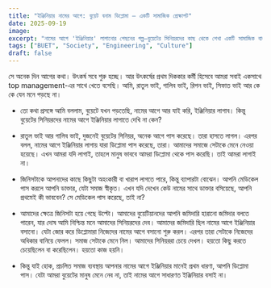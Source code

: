 ```yaml
---
title: "ইঞ্জিনিয়ার নামের আগে: বুয়েট বনাম ডিপ্লোমা — একটি সামাজিক প্রেক্ষাপট"
date: 2025-09-19
image: 
excerpt: "নামের আগে 'ইঞ্জিনিয়ার' লাগানোর পেছনের গল্প—বুয়েটের সিনিয়রদের কাছ থেকে শেখা একটি সামাজিক বাস্তবতা।"
tags: ["BUET", "Society", "Engineering", "Culture"]
draft: false
---
```


সে অনেক দিন আগের কথা। উৎকর্ষ সবে শুরু হচ্ছে। আর উৎকর্ষের প্রথম দিককার কর্মী হিসেবে আমরা সবাই একসাথে top management-এর সাথে খেতে বসেছি। আমি, রাতুল ভাই, গালিব ভাই, রিপন ভাই, সিফাত ভাই আর কে কে যেন মনে পড়ছে না।

- তো কথা প্রসঙ্গে আমি বললাম, বুয়েটে যখন পড়তেছি, নামের আগে আর যাই করি, ইঞ্জিনিয়ার লাগাব। কিন্তু বুয়েটের সিনিয়রদের নামের আগে ইঞ্জিনিয়ার লাগাতে দেখি না কেন?

- রাতুল ভাই আর গালিব ভাই, দুজনেই বুয়েটের সিনিয়র, অনেক আগে পাস করেছে। তারা হাসতে লাগল। এরপর বলল, নামের আগে ইঞ্জিনিয়ার লাগায় যারা ডিপ্লোমা পাস করেছে, তারা। আমাদের সমাজে সেটাকে মেনে নেওয়া হয়েছে। এখন আমরা যদি লাগাই, তাহলে মানুষ ভাববে আমরা ডিপ্লোমা থেকে পাস করেছি। তাই আমরা লাগাই না।

- জিনিসটাকে আপনাদের কাছে কিছুটা অহংকারী বা খারাপ লাগতে পারে, কিন্তু ব্যাপারটা বোঝেন। আপনি মেডিকেল পাস করলে আপনি ডাক্তার, যেটা সমাজ স্বীকৃত। এখন যদি দেখেন কেউ নামের সাথে ডাক্তার বসিয়েছে, আপনি প্রথমেই কী ভাববেন? সে মেডিকেল পাস করেছে, তাই না?

- আমাদের ক্ষেত্রে জিনিসটা হয়ে গেছে উল্টো। আমাদের বুয়েটিয়ানদের আপনি জমিদারি হারানো জমিদার বলতে পারেন, যার দোষ আমি নিশ্চিন্ত মনে আমাদের সিনিয়রদের দেব। আমাদের জমিদারি ছিল নামের আগে ইঞ্জিনিয়ার বসানো। যেটা জোর করে ডিপ্লোমারা নিজেদের নামের আগে বসানো শুরু করল। এরপর তারা সেটাকে নিজেদের অধিকার বানিয়ে ফেলল। সমাজ সেটাকে মেনে নিল। আমাদের সিনিয়ররা চেয়ে দেখল। হয়তো কিছু করতে চেয়েছিলেন বা করেছিলেন। হয়তো কাজ হয়নি।

- কিন্তু যাই হোক, প্রচলিত সমাজ ব্যবস্থায় আপনার নামের আগে ইঞ্জিনিয়ার মানেই প্রথম ধারণা, আপনি ডিপ্লোমা পাস। যেটা আমরা বুয়েটের মানুষ মেনে নেব না, তাই নামের আগে সাধারণত ইঞ্জিনিয়ার বসাই না।